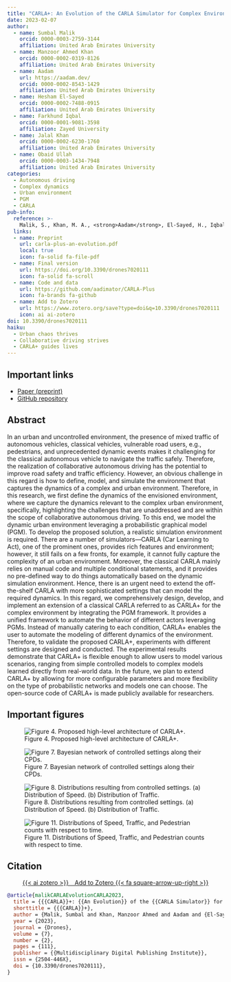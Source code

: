 ```yaml
---
title: "CARLA+: An Evolution of the CARLA Simulator for Complex Environment Using a Probabilistic Graphical Model"
date: 2023-02-07
author:
  - name: Sumbal Malik
    orcid: 0000-0003-2759-3144
    affiliation: United Arab Emirates University
  - name: Manzoor Ahmed Khan
    orcid: 0000-0002-0319-8126
    affiliation: United Arab Emirates University
  - name: Aadam
    url: https://aadam.dev/
    orcid: 0000-0002-8543-1429
    affiliation: United Arab Emirates University
  - name: Hesham El-Sayed
    orcid: 0000-0002-7488-0915
    affiliation: United Arab Emirates University
  - name: Farkhund Iqbal
    orcid: 0000-0001-9081-3598
    affiliation: Zayed University
  - name: Jalal Khan
    orcid: 0000-0002-6230-1760
    affiliation: United Arab Emirates University
  - name: Obaid Ullah
    orcid: 0000-0003-1434-7948
    affiliation: United Arab Emirates University
categories:
  - Autonomous driving
  - Complex dynamics
  - Urban environment
  - PGM
  - CARLA
pub-info:
  reference: >-
    Malik, S., Khan, M. A., <strong>Aadam</strong>, El-Sayed, H., Iqbal, F., Khan, J., & Ullah, O. (2023). "CARLA+: An Evolution of the CARLA Simulator for Complex Environment Using a Probabilistic Graphical Model". <em>Drones</em>, 7(2), Article 2. <a href="https://doi.org/10.3390/drones7020111"><code>10.3390/drones7020111</code></a>
  links:
  - name: Preprint
    url: carla-plus-an-evolution.pdf
    local: true
    icon: fa-solid fa-file-pdf
  - name: Final version
    url: https://doi.org/10.3390/drones7020111
    icon: fa-solid fa-scroll
  - name: Code and data
    url: https://github.com/aadimator/CARLA-Plus
    icon: fa-brands fa-github
  - name: Add to Zotero
    url: https://www.zotero.org/save?type=doi&q=10.3390/drones7020111
    icon: ai ai-zotero
doi: 10.3390/drones7020111
haiku:
  - Urban chaos thrives
  - Collaborative driving strives
  - CARLA+ guides lives
---
```


## Important links

- [Paper (preprint)](carla-plus-an-evolution.pdf)
- [GitHub repository](https://github.com/aadimator/CARLA-Plus)


## Abstract

In an urban and uncontrolled environment, the presence of mixed traffic of autonomous vehicles, classical vehicles, vulnerable road users, e.g., pedestrians, and unprecedented dynamic events makes it challenging for the classical autonomous vehicle to navigate the traffic safely. Therefore, the realization of collaborative autonomous driving has the potential to improve road safety and traffic efficiency. However, an obvious challenge in this regard is how to define, model, and simulate the environment that captures the dynamics of a complex and urban environment. Therefore, in this research, we first define the dynamics of the envisioned environment, where we capture the dynamics relevant to the complex urban environment, specifically, highlighting the challenges that are unaddressed and are within the scope of collaborative autonomous driving. To this end, we model the dynamic urban environment leveraging a probabilistic graphical model (PGM). To develop the proposed solution, a realistic simulation environment is required. There are a number of simulators—CARLA (Car Learning to Act), one of the prominent ones, provides rich features and environment; however, it still fails on a few fronts, for example, it cannot fully capture the complexity of an urban environment. Moreover, the classical CARLA mainly relies on manual code and multiple conditional statements, and it provides no pre-defined way to do things automatically based on the dynamic simulation environment. Hence, there is an urgent need to extend the off-the-shelf CARLA with more sophisticated settings that can model the required dynamics. In this regard, we comprehensively design, develop, and implement an extension of a classical CARLA referred to as CARLA+ for the complex environment by integrating the PGM framework. It provides a unified framework to automate the behavior of different actors leveraging PGMs. Instead of manually catering to each condition, CARLA+ enables the user to automate the modeling of different dynamics of the environment. Therefore, to validate the proposed CARLA+, experiments with different settings are designed and conducted. The experimental results demonstrate that CARLA+ is flexible enough to allow users to model various scenarios, ranging from simple controlled models to complex models learned directly from real-world data. In the future, we plan to extend CARLA+ by allowing for more configurable parameters and more flexibility on the type of probabilistic networks and models one can choose. The open-source code of CARLA+ is made publicly available for researchers.


## Important figures


![Figure 4. Proposed high-level architecture of CARLA+.](fig4.png)

![Figure 7. Bayesian network of controlled settings along their CPDs.](fig7.png)

![Figure 8. Distributions resulting from controlled settings. (a) Distribution of Speed. (b) Distribution of Traffic.](fig8.png)

![Figure 11. Distributions of Speed, Traffic, and Pedestrian counts with respect to time.](fig11.png)

## Citation

<p class="buttons" style="text-align:center;">
<a class="btn btn-danger" target="_blank" href="https://www.zotero.org/save?type=doi&q=10.3390/drones7020111">{{< ai zotero >}}&emsp;Add to Zotero {{< fa square-arrow-up-right >}}</a>
</p>

```bibtex
@article{malikCARLAEvolutionCARLA2023,
  title = {{{CARLA}}+: {{An Evolution}} of the {{CARLA Simulator}} for {{Complex Environment Using}} a {{Probabilistic Graphical Model}}},
  shorttitle = {{{CARLA}}+},
  author = {Malik, Sumbal and Khan, Manzoor Ahmed and Aadam and {El-Sayed}, Hesham and Iqbal, Farkhund and Khan, Jalal and Ullah, Obaid},
  year = {2023},
  journal = {Drones},
  volume = {7},
  number = {2},
  pages = {111},
  publisher = {{Multidisciplinary Digital Publishing Institute}},
  issn = {2504-446X},
  doi = {10.3390/drones7020111},
}
```